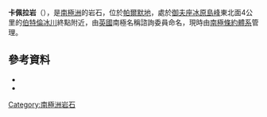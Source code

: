 {{Coord|70|39|S|66|32|W|source:GNIS|display=title}}

'''卡佩拉岩'''（{{lang-en|Capella Rocks}}），是[[南極洲|南極洲]]的岩石，位於[[帕爾默地|帕爾默地]]，處於[[御夫座冰原島峰|御夫座冰原島峰]]東北面4公里的[[伯特倫冰川|伯特倫冰川]]終點附近，由[[英國|英國]]南極名稱諮詢委員命名，現時由[[南極條約體系|南極條約體系]]管理。

==參考資料==
*{{cite gnis | type = antarid | id = 2399| name = Capella Rocks | accessdate = 2011-10-25}}
*{{usgs-gazetteer|id=2399}}

{{Antarctica-geo-stub}}
[[Category:南極洲岩石|Category:南極洲岩石]]